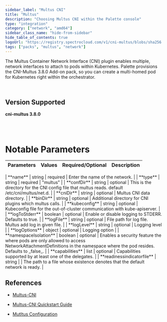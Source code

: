 ```yaml
---
sidebar_label: "Multus CNI"
title: "Multus"
description: "Choosing Multus CNI within the Palette console"
type: "integration"
category: ["network", "amd64"]
sidebar_class_name: "hide-from-sidebar"
hide_table_of_contents: true
logoUrl: "https://registry.spectrocloud.com/v1/cni-multus/blobs/sha256:3727499ea41784a17c818b7269c27918b8664766c40d1b1f3cd90c34d5154676?type=image.webp"
tags: ["packs", "multus", "network"]
---
```


The Multus Container Network Interface (CNI) plugin enables multiple, network interfaces to attach to pods within
Kubernetes. Palette provisions the CNI-Multus 3.8.0 Add-on pack, so you can create a multi-homed pod for Kubernetes
right within the orchestrator.

<br />

## Version Supported

<Tabs queryString="versions">
<TabItem label="3.8.0" value="3.8.x">

**cni-multus 3.8.0**

</TabItem>
</Tabs>

<br />
<br />

# Notable Parameters

| **Parameters**             | **Values** | **Required/Optional** | **Description**                                                                                                                                                       |
| -------------------------- | ---------- | --------------------- | --------------------------------------------------------------------------------------------------------------------------------------------------------------------- |

<Redirect to="/integrations/packs/?pack=docs/docs-content/integrations/multus-cni" />
| **name**                   | string     | required              | Enter the name of the network.                                                                                                                                        |
| **type**                   | string     | required              | "multus"                                                                                                                                                              |
| **confDir**                | string     | optional              | This is the directory for the CNI config file that multus reads. default /etc/cni/multus/net.d.                                                                       |
| **cniDir**                 | string     | optional              | Multus CNI data directory.                                                                                                                                            |
| **binDir**                 | string     | optional              | Additional directory for CNI plugins which multus calls.                                                                                                              |
| **kubeconfig**             | string     | optional              | Kubeconfig file for the out-of-cluster communication with kube-apiserver.                                                                                             |
| **logToStderr**            | boolean    | optional              | Enable or disable logging to STDERR. Defaults to true.                                                                                                                |
| **logFile**                | string     | optional              | File path for log file. Multus add log in given file.                                                                                                                 |
| **logLevel**               | string     | optional              | Logging level                                                                                                                                                         |
| **logOptions**             | object     | optional              | Logging option                                                                                                                                                        |
| **namespaceIsolation**     | boolean    | optional              | Enables a security feature the where pods are only allowed to access <br /> NetworkAttachmentDefinitions in the namespace where the pod resides. Defaults to _false_. |
| **capabilities**           | list       | optional              | Capabilities supported by at least one of the delegates.                                                                                                              |
| **readinessindicatorfile** | string     |                       | The path to a file whose existence denotes that the default network is ready.                                                                                         |

## References

- [Multus-CNI](https://github.com/k8snetworkplumbingwg/multi-net-spec)

- [Multus-CNI Quickstart Guide](https://github.com/k8snetworkplumbingwg/multus-cni/blob/master/docs/quickstart.md)

- [Mutltus Configuration](https://github.com/k8snetworkplumbingwg/multus-cni/blob/master/docs/configuration.md)
